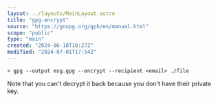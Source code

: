 ```yaml
---
layout: ../layouts/MainLayout.astro
title: "gpg-encrypt"
source: "https://gnupg.org/gph/en/manual.html"
scope: "public"
type: "main"
created: "2024-06-18T18:27Z"
modified: "2024-07-01T17:54Z"
---
```


```shell
> gpg --output msg.gpg --encrypt --recipient <email> ./file
```

Note that you can't decrypt it back because you don't have their private key.